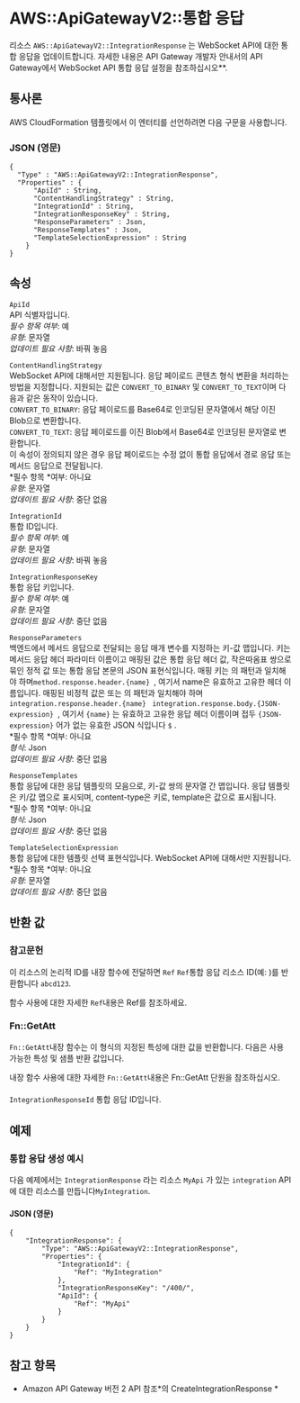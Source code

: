 # AWS::ApiGatewayV2::통합 응답

리소스 `AWS::ApiGatewayV2::IntegrationResponse` 는 WebSocket API에 대한 통합 응답을 업데이트합니다. 자세한 내용은 API Gateway 개발자 안내서의 API Gateway에서 WebSocket API 통합 응답 설정을 참조하십시오\*\*.

## 통사론

AWS CloudFormation 템플릿에서 이 엔터티를 선언하려면 다음 구문을 사용합니다.

### JSON (영문)

```
{
  "Type" : "AWS::ApiGatewayV2::IntegrationResponse",
  "Properties" : {
      "ApiId" : String,
      "ContentHandlingStrategy" : String,
      "IntegrationId" : String,
      "IntegrationResponseKey" : String,
      "ResponseParameters" : Json,
      "ResponseTemplates" : Json,
      "TemplateSelectionExpression" : String
    }
}
```

## 속성

`ApiId`  
API 식별자입니다.  
_필수 항목 여부_: 예  
_유형_: 문자열  
_업데이트 필요 사항_: 바꿔 놓음

`ContentHandlingStrategy`  
WebSocket API에 대해서만 지원됩니다. 응답 페이로드 콘텐츠 형식 변환을 처리하는 방법을 지정합니다. 지원되는 값은 `CONVERT_TO_BINARY` 및 `CONVERT_TO_TEXT`이며 다음과 같은 동작이 있습니다.  
 `CONVERT_TO_BINARY`: 응답 페이로드를 Base64로 인코딩된 문자열에서 해당 이진 Blob으로 변환합니다.  
 `CONVERT_TO_TEXT`: 응답 페이로드를 이진 Blob에서 Base64로 인코딩된 문자열로 변환합니다.  
이 속성이 정의되지 않은 경우 응답 페이로드는 수정 없이 통합 응답에서 경로 응답 또는 메서드 응답으로 전달됩니다.  
*필수 항목 *여부: 아니요  
_유형_: 문자열  
_업데이트 필요 사항_: 중단 없음

`IntegrationId`  
통합 ID입니다.  
_필수 항목 여부_: 예  
_유형_: 문자열  
_업데이트 필요 사항_: 바꿔 놓음

`IntegrationResponseKey`  
통합 응답 키입니다.  
_필수 항목 여부_: 예  
_유형_: 문자열  
_업데이트 필요 사항_: 중단 없음

`ResponseParameters`  
백엔드에서 메서드 응답으로 전달되는 응답 매개 변수를 지정하는 키-값 맵입니다. 키는 메서드 응답 헤더 파라미터 이름이고 매핑된 값은 통합 응답 헤더 값, 작은따옴표 쌍으로 묶인 정적 값 또는 통합 응답 본문의 JSON 표현식입니다. 매핑 키는 의 패턴과 일치해야 하며`method.response.header.{name} `, 여기서 name은 유효하고 고유한 헤더 이름입니다. 매핑된 비정적 값은 또는 의 패턴과 일치해야 하며 `integration.response.header.{name} ` `integration.response.body.{JSON-expression} `, 여기서 `{name}` 는 유효하고 고유한 응답 헤더 이름이며 접두 `{JSON-expression}` 어가 없는 유효한 JSON 식입니다 `$` .  
*필수 항목 *여부: 아니요  
_형식_: Json  
_업데이트 필요 사항_: 중단 없음

`ResponseTemplates`  
통합 응답에 대한 응답 템플릿의 모음으로, 키-값 쌍의 문자열 간 맵입니다. 응답 템플릿은 키/값 맵으로 표시되며, content-type은 키로, template은 값으로 표시됩니다.  
*필수 항목 *여부: 아니요  
_형식_: Json  
_업데이트 필요 사항_: 중단 없음

`TemplateSelectionExpression`  
통합 응답에 대한 템플릿 선택 표현식입니다. WebSocket API에 대해서만 지원됩니다.  
*필수 항목 *여부: 아니요  
_유형_: 문자열  
_업데이트 필요 사항_: 중단 없음

## 반환 값

### 참고문헌

이 리소스의 논리적 ID를 내장 함수에 전달하면 `Ref` `Ref`통합 응답 리소스 ID(예: )를 반환합니다 `abcd123`.

함수 사용에 대한 자세한 `Ref`내용은 Ref를 참조하세요.

### Fn::GetAtt

`Fn::GetAtt`내장 함수는 이 형식의 지정된 특성에 대한 값을 반환합니다. 다음은 사용 가능한 특성 및 샘플 반환 값입니다.

내장 함수 사용에 대한 자세한 `Fn::GetAtt`내용은 Fn::GetAtt 단원을 참조하십시오.

####

`IntegrationResponseId` 통합 응답 ID입니다.

## 예제

### 통합 응답 생성 예시

다음 예제에서는 `IntegrationResponse` 라는 리소스 `MyApi` 가 있는 `integration` API에 대한 리소스를 만듭니다`MyIntegration`.

#### JSON (영문)

```
{
    "IntegrationResponse": {
        "Type": "AWS::ApiGatewayV2::IntegrationResponse",
        "Properties": {
            "IntegrationId": {
                "Ref": "MyIntegration"
            },
            "IntegrationResponseKey": "/400/",
            "ApiId": {
                "Ref": "MyApi"
            }
        }
    }
}
```

## 참고 항목

- Amazon API Gateway 버전 2 API 참조*의 CreateIntegrationResponse *
